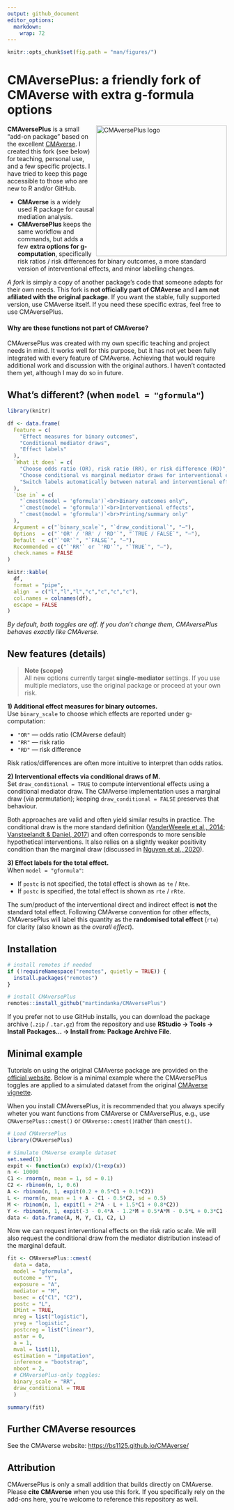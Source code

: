 ```yaml
---
output: github_document
editor_options:
  markdown:
    wrap: 72
---
```


<!-- README.md is generated from README.Rmd. Please edit that file -->

```r
knitr::opts_chunk$set(fig.path = "man/figures/")
```


# CMAversePlus: a friendly fork of CMAverse with extra g-formula options

<img src="man/figures/logo2.png" align="right" height="300" alt="CMAversePlus logo"/>

**CMAversePlus** is a small “add-on package” based on the excellent
[CMAverse](https://github.com/BS1125/CMAverse). I created this fork (see
below) for teaching, personal use, and a few specific projects. I have
tried to keep this page accessible to those who are new to R and/or GitHub.

- **CMAverse** is a widely used R package for causal mediation analysis.
- **CMAversePlus** keeps the same workflow and commands, but adds a few
  **extra options for g-computation**, specifically risk ratios / risk
  differences for binary outcomes, a more standard version of interventional effects,
  and minor labelling changes.

*A fork* is simply a copy of another package’s code that someone adapts
for their own needs. This fork is **not officially part of CMAverse** and **I am not afiliated with the original package**.
If you want the stable, fully supported version, use CMAverse itself.
If you need these specific extras, feel free to use CMAversePlus.

#### Why are these functions not part of CMAverse?

CMAversePlus was created with my own specific teaching and project needs in mind. It works well for this purpose, 
but it has not yet been fully integrated with every feature of CMAverse. Achieving that would require additional work 
and discussion with the original authors. I haven’t contacted them yet, although I may do so in future.

## What’s different? (when `model = "gformula"`)

```r
library(knitr)

df <- data.frame(
  Feature = c(
    "Effect measures for binary outcomes",
    "Conditional mediator draws",
    "Effect labels"
  ),
  `What it does` = c(
    "Choose odds ratio (OR), risk ratio (RR), or risk difference (RD)",
    "Choose conditional vs marginal mediator draws for interventional effects",
    "Switch labels automatically between natural and interventional effects"
  ),
  `Use in` = c(
    "`cmest(model = 'gformula')`<br>Binary outcomes only",
    "`cmest(model = 'gformula')`<br>Interventional effects",
    "`cmest(model = 'gformula')`<br>Printing/summary only"
  ),
  Argument = c("`binary_scale`", "`draw_conditional`", "—"),
  Options  = c("`'OR' / 'RR' / 'RD'`", "`TRUE / FALSE`", "—"),
  Default  = c("`'OR'`", "`FALSE`", "—"),
  Recommended = c("`'RR'` or `'RD'`", "`TRUE`", "—"),
  check.names = FALSE
)

knitr::kable(
  df,
  format = "pipe",
  align  = c("l","l","l","c","c","c","c"),
  col.names = colnames(df),
  escape = FALSE
)
```

*By default, both toggles are off. If you don’t change them,
CMAversePlus behaves exactly like CMAverse.*

## New features (details)

> **Note (scope)**  
> All new options currently target **single-mediator** settings. If you
> use multiple mediators, use the original package or proceed at your own risk.

**1) Additional effect measures for binary outcomes.**  
Use `binary_scale` to choose which effects are reported under
g-computation:

- `"OR"` — odds ratio (CMAverse default)  
- `"RR"` — risk ratio  
- `"RD"` — risk difference

Risk ratios/differences are often more intuitive to interpret than odds ratios.

**2) Interventional effects via conditional draws of M.**  
Set `draw_conditional = TRUE` to compute interventional effects using a
conditional mediator draw. The CMAverse implementation uses a
marginal draw (via permutation); keeping `draw_conditional = FALSE`
preserves that behaviour.

Both approaches are valid and often yield similar results in practice. The conditional
draw is the more standard definition ([VanderWeeele et al., 2014](https://journals.lww.com/epidem/pages/articleviewer.aspx?year=2014&issue=03000&article=00022&type=Fulltext); 
[Vansteelandt & Daniel, 2017](https://journals.lww.com/epidem/abstract/2017/03000/interventional_effects_for_mediation_analysis_with.15.aspx)) and often corresponds to more
sensible hypothetical interventions. It also relies on a slightly weaker
positivity condition than the marginal draw (discussed in
[Nguyen et al., 2020](https://psycnet.apa.org/doiLanding?doi=10.1037%2Fmet0000299)).

**3) Effect labels for the total effect.**  
When `model = "gformula"`:

- If `postc` is not specified, the total effect is shown as `te` / `Rte`.
- If `postc` is specified, the total effect is shown as `rte` / `rRte`.

The sum/product of the interventional direct and indirect effect is **not** the standard total effect. 
Following CMAverse convention for other effects, CMAversePlus will label this quantity as the **randomised total effect** 
(`rte`) for clarity (also known as the *overall effect*).

## Installation

```r
# install remotes if needed
if (!requireNamespace("remotes", quietly = TRUE)) {
  install.packages("remotes")
}

# install CMAversePlus
remotes::install_github("martindanka/CMAversePlus")
```

If you prefer not to use GitHub installs, you can download the package
archive (`.zip` / `.tar.gz`) from the repository and use
**RStudio → Tools → Install Packages… → Install from: Package Archive
File**.

## Minimal example

Tutorials on using the original CMAverse package are provided on the [official website](https://bs1125.github.io/CMAverse/). 
Below is a minimal example where the CMAversePlus toggles are applied to a simulated dataset from the 
original [CMAverse vignette](https://bs1125.github.io/CMAverse/articles/post_exposure_confounding.html). 

When you install CMAversePlus, it is recommended that you always specify wheter you want functions 
from CMAverse or CMAversePlus, e.g., use `CMAversePlus::cmest()` or `CMAverse::cmest()`rather than `cmest()`.

```r
# Load CMAversePlus
library(CMAversePlus)
```


```r
# Simulate CMAverse example dataset
set.seed(1)
expit <- function(x) exp(x)/(1+exp(x))
n <- 10000
C1 <- rnorm(n, mean = 1, sd = 0.1)
C2 <- rbinom(n, 1, 0.6)
A <- rbinom(n, 1, expit(0.2 + 0.5*C1 + 0.1*C2))
L <- rnorm(n, mean = 1 + A - C1 - 0.5*C2, sd = 0.5)
M <- rbinom(n, 1, expit(1 + 2*A - L + 1.5*C1 + 0.8*C2))
Y <- rbinom(n, 1, expit(-3 - 0.4*A - 1.2*M + 0.5*A*M - 0.5*L + 0.3*C1 - 0.6*C2))
data <- data.frame(A, M, Y, C1, C2, L)
```

Now we can request interventional effects on the risk ratio scale. We will also request the conditional draw from the
mediator distribution instead of the marginal default. 

```r
fit <- CMAversePlus::cmest(
  data = data, 
  model = "gformula", 
  outcome = "Y", 
  exposure = "A", 
  mediator = "M", 
  basec = c("C1", "C2"), 
  postc = "L", 
  EMint = TRUE, 
  mreg = list("logistic"), 
  yreg = "logistic", 
  postcreg = list("linear"), 
  astar = 0, 
  a = 1, 
  mval = list(1), 
  estimation = "imputation", 
  inference = "bootstrap", 
  nboot = 2,
  # CMAversePlus-only toggles:
  binary_scale = "RR",
  draw_conditional = TRUE 
  )

summary(fit)
```

## Further CMAverse resources

See the CMAverse website: <https://bs1125.github.io/CMAverse/>

## Attribution

CMAversePlus is only a small addition that builds directly on CMAverse. Please **cite CMAverse** when
you use this fork. If you specifically rely on the add-ons here, you’re welcome to reference this repository as well.
